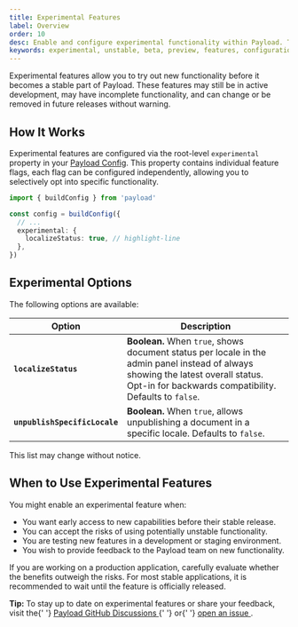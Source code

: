 ```yaml
---
title: Experimental Features
label: Overview
order: 10
desc: Enable and configure experimental functionality within Payload. These features may be unstable and may change or be removed without notice.
keywords: experimental, unstable, beta, preview, features, configuration, Payload, cms, headless, javascript, node, react, nextjs
---
```


Experimental features allow you to try out new functionality before it becomes a stable part of Payload. These features may still be in active development, may have incomplete functionality, and can change or be removed in future releases without warning.

## How It Works

Experimental features are configured via the root-level `experimental` property in your [Payload Config](../configuration/overview). This property contains individual feature flags, each flag can be configured independently, allowing you to selectively opt into specific functionality.

```ts
import { buildConfig } from 'payload'

const config = buildConfig({
  // ...
  experimental: {
    localizeStatus: true, // highlight-line
  },
})
```

## Experimental Options

The following options are available:

| Option                        | Description                                                                                                                                                                                 |
| ----------------------------- | ------------------------------------------------------------------------------------------------------------------------------------------------------------------------------------------- |
| **`localizeStatus`**          | **Boolean.** When `true`, shows document status per locale in the admin panel instead of always showing the latest overall status. Opt-in for backwards compatibility. Defaults to `false`. |
| **`unpublishSpecificLocale`** | **Boolean.** When `true`, allows unpublishing a document in a specific locale. Defaults to `false`.                                                                                         |

This list may change without notice.

## When to Use Experimental Features

You might enable an experimental feature when:

- You want early access to new capabilities before their stable release.
- You can accept the risks of using potentially unstable functionality.
- You are testing new features in a development or staging environment.
- You wish to provide feedback to the Payload team on new functionality.

If you are working on a production application, carefully evaluate whether the benefits outweigh the risks. For most stable applications, it is recommended to wait until the feature is officially released.

<Banner type="success">
  <strong>Tip:</strong> To stay up to date on experimental features or share
  your feedback, visit the{' '}
  <a
    href="https://github.com/payloadcms/payload/discussions"
    target="_blank"
    rel="noopener noreferrer"
  >
    Payload GitHub Discussions
  </a>{' '}
  or{' '}
  <a
    href="https://github.com/payloadcms/payload/issues"
    target="_blank"
    rel="noopener noreferrer"
  >
    open an issue
  </a>
  .
</Banner>
